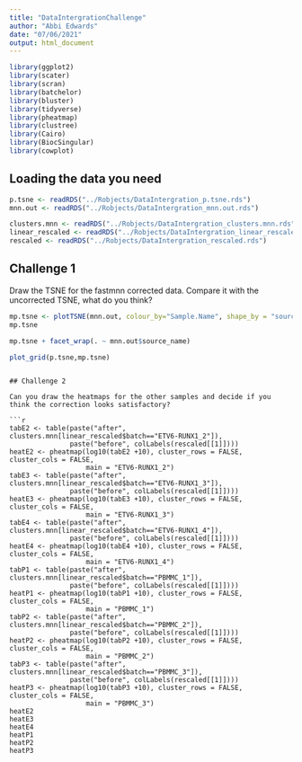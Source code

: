 ```yaml
---
title: "DataIntergrationChallenge"
author: "Abbi Edwards"
date: "07/06/2021"
output: html_document
---
```


```r
library(ggplot2)
library(scater)
library(scran)
library(batchelor)
library(bluster)
library(tidyverse)
library(pheatmap)
library(clustree)
library(Cairo)
library(BiocSingular)
library(cowplot)
```

## Loading the data you need


```r

p.tsne <- readRDS("../Robjects/DataIntergration_p.tsne.rds")
mnn.out <- readRDS("../Robjects/DataIntergration_mnn.out.rds")

clusters.mnn <- readRDS("../Robjects/DataIntergration_clusters.mnn.rds")
linear_rescaled <- readRDS("../Robjects/DataIntergration_linear_rescaled.rds")
rescaled <- readRDS("../Robjects/DataIntergration_rescaled.rds")

```

## Challenge 1

Draw the TSNE for the fastmnn corrected data. Compare it with the uncorrected TSNE, what do you think?

```r

mp.tsne <- plotTSNE(mnn.out, colour_by="Sample.Name", shape_by = "source_name")
mp.tsne

```

```r
mp.tsne + facet_wrap(. ~ mnn.out$source_name)
```

```r
plot_grid(p.tsne,mp.tsne)
```

```

## Challenge 2

Can you draw the heatmaps for the other samples and decide if you think the correction looks satisfactory?

```r
tabE2 <- table(paste("after", clusters.mnn[linear_rescaled$batch=="ETV6-RUNX1_2"]),
               paste("before", colLabels(rescaled[[1]])))
heatE2 <- pheatmap(log10(tabE2 +10), cluster_rows = FALSE, cluster_cols = FALSE,
                   main = "ETV6-RUNX1_2")
tabE3 <- table(paste("after", clusters.mnn[linear_rescaled$batch=="ETV6-RUNX1_3"]),
               paste("before", colLabels(rescaled[[1]])))
heatE3 <- pheatmap(log10(tabE3 +10), cluster_rows = FALSE, cluster_cols = FALSE,
                   main = "ETV6-RUNX1_3")
tabE4 <- table(paste("after", clusters.mnn[linear_rescaled$batch=="ETV6-RUNX1_4"]),
               paste("before", colLabels(rescaled[[1]])))
heatE4 <- pheatmap(log10(tabE4 +10), cluster_rows = FALSE, cluster_cols = FALSE,
                   main = "ETV6-RUNX1_4")
tabP1 <- table(paste("after", clusters.mnn[linear_rescaled$batch=="PBMMC_1"]),
               paste("before", colLabels(rescaled[[1]])))
heatP1 <- pheatmap(log10(tabP1 +10), cluster_rows = FALSE, cluster_cols = FALSE,
                   main = "PBMMC_1")
tabP2 <- table(paste("after", clusters.mnn[linear_rescaled$batch=="PBMMC_2"]),
               paste("before", colLabels(rescaled[[1]])))
heatP2 <- pheatmap(log10(tabP2 +10), cluster_rows = FALSE, cluster_cols = FALSE,
                   main = "PBMMC_2")
tabP3 <- table(paste("after", clusters.mnn[linear_rescaled$batch=="PBMMC_3"]),
               paste("before", colLabels(rescaled[[1]])))
heatP3 <- pheatmap(log10(tabP3 +10), cluster_rows = FALSE, cluster_cols = FALSE,
                   main = "PBMMC_3")
heatE2
heatE3
heatE4
heatP1
heatP2
heatP3



```

